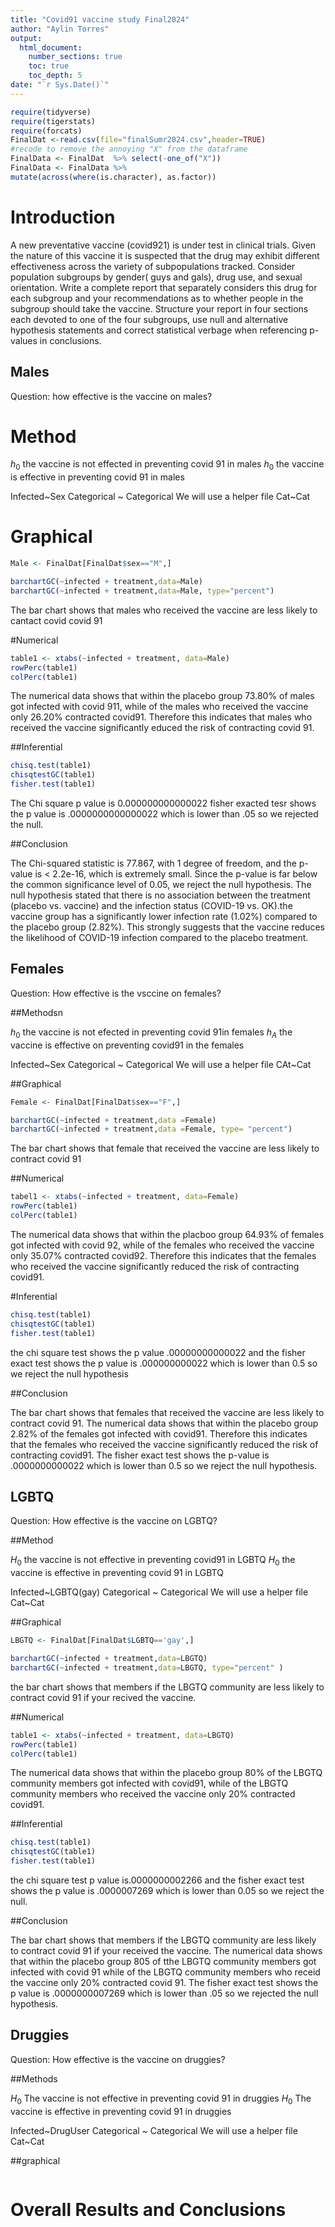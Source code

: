```yaml
---
title: "Covid91 vaccine study Final2024"
author: "Aylin Torres"
output: 
  html_document:
    number_sections: true
    toc: true
    toc_depth: 5
date: "`r Sys.Date()`" 
---
```


```r
require(tidyverse)
require(tigerstats)
require(forcats)
FinalDat <-read.csv(file="finalSumr2024.csv",header=TRUE)
#recode to remove the annoying "X" from the dataframe
FinalData <- FinalDat  %>% select(-one_of("X"))
FinalData <- FinalData %>%
mutate(across(where(is.character), as.factor))
```

# Introduction

A new  preventative vaccine (covid921) is under test in clinical trials. Given the nature of this vaccine it is suspected that the drug may exhibit different effectiveness across the variety of subpopulations tracked. Consider population subgroups by gender( guys and gals), drug use, and sexual orientation. Write a complete report that separately considers this drug for each subgroup and your recommendations as to whether people in the subgroup should take the vaccine. Structure your report in four sections each devoted to one of the four subgroups, use null and alternative hypothesis statements and correct statistical verbage when referencing p-values in conclusions.

## Males

Question: how effective is the vaccine on males?

# Method

$h_0$ the vaccine is not effected in preventing covid 91 in males 
$h_0$ the vaccine is effective in preventing covid 91 in males


Infected~Sex
Categorical ~ Categorical
We will use a helper file Cat~Cat

# Graphical 

```r
Male <- FinalDat[FinalDat$sex=="M",]
```

```r
barchartGC(~infected + treatment,data=Male)
barchartGC(~infected + treatment,data=Male, type="percent")
```

The bar chart shows that males who received the vaccine are less likely to cantact covid covid 91

#Numerical

```r
table1 <- xtabs(~infected + treatment, data=Male)
rowPerc(table1)
colPerc(table1)
```
The numerical data shows that within the placebo group 73.80% of males got infected with covid 911, while of the males who received the vaccine only 26.20% contracted covid91. Therefore this indicates that males who received the vaccine significantly educed the risk of contracting covid 91.


##Inferential
```r
chisq.test(table1)
chisqtestGC(table1)
fisher.test(table1)   
```

The Chi square p value is 0.000000000000022 fisher exacted tesr shows the p value is .0000000000000022 which is lower than .05 so we rejected the null.

##Conclusion

The Chi-squared statistic is 77.867, with 1 degree of freedom, and the p-value is < 2.2e-16, which is extremely small. Since the p-value is far below the common significance level of 0.05, we reject the null hypothesis. The null hypothesis stated that there is no association between the treatment (placebo vs. vaccine) and the infection status (COVID-19 vs. OK).the vaccine group has a significantly lower infection rate (1.02%) compared to the placebo group (2.82%). This strongly suggests that the vaccine reduces the likelihood of COVID-19 infection compared to the placebo treatment.

## Females

Question: How effective is the vsccine on females?

##Methodsn

$h_0$ the vaccine is not efected in preventing covid 91in females 
$h_A$ the vaccine is effective on preventing covid91 in the females 

Infected~Sex
Categorical ~ Categorical
We will use a helper file CAt~Cat

##Graphical

```r
Female <- FinalDat[FinalDat$sex=="F",]  
```

```r
barchartGC(~infected + treatment,data =Female)
barchartGC(~infected + treatment,data =Female, type= "percent")

```
The bar chart shows that female that received the vaccine are less likely to contract covid 91

##Numerical

```r
tabel1 <- xtabs(~infected + treatment, data=Female)
rowPerc(table1)
colPerc(table1)
```

The numerical data shows that within the placboo group 64.93% of females got infected with covid 92, while of the females who received the vaccine only 35.07% contracted covid92. Therefore this indicates that the females who received the vaccine significantly reduced the risk of contracting covid91.

#Inferential

```r
chisq.test(table1)
chisqtestGC(table1)
fisher.test(table1)
```

the chi square test shows the p value .00000000000022 and the fisher exact test shows the p value is .000000000022 which is lower than 0.5 so we reject the null hypothesis 


##Conclusion

The bar chart shows that females that received the vaccine are less likely to contract covid 91. The numerical data shows that within the placebo group 2.82% of the females got infected with covid91. Therefore this indicates that the females who received the vaccine significantly reduced the risk of contracting covid91. The fisher exact test shows the p-value is .0000000000022 which is lower than 0.5 so we reject the null hypothesis.


## LGBTQ
Question: How effective is the vaccine on LGBTQ?

##Method 

$H_0$ the vaccine is not effective in preventing covid91 in LGBTQ
$H_0$ the vaccine is effective in preventing covid 91 in LGBTQ

Infected~LGBTQ(gay)
Categorical ~ Categorical
We will use a helper file Cat~Cat

##Graphical

```r
LBGTQ <- FinalDat[FinalDat$LGBTQ=='gay',]
```

```r
barchartGC(~infected + treatment,data=LBGTQ)
barchartGC(~infected + treatment,data=LBGTQ, type="percent" )
```

the bar chart shows that members if the LBGTQ community are less likely to contract covid 91 if your recived the vaccine.

##Numerical

```r
table1 <- xtabs(~infected + treatment, data=LBGTQ)
rowPerc(table1)
colPerc(table1)  
```
The numerical data shows that within the placebo group 80% of the LBGTQ
community members got infected with covid91, while of the LBGTQ community members who received the vaccine only 20% contracted covid91.

##Inferential

```r
chisq.test(table1)
chisqtestGC(table1)
fisher.test(table1)
```

the chi square test p value is.0000000002266 and the fisher exact test shows the p value is .0000007269 which is lower than 0.05 so we reject the null.

##Conclusion

The bar chart shows that members if the LBGTQ community are less likely to contract covid 91 if your received the vaccine. The numerical data shows that within the placebo group 805 of tthe LBGTQ community members got infected with covid 91 while of the LBGTQ community members who receid the vaccine only 20% contracted covid 91. The fisher exact test shows the p value is .0000000007269 which is lower than .05 so we rejected the null hypothesis.

## Druggies

Question: How effective is the vaccine on druggies?

##Methods 

$H_0$  The vaccine is not effective in preventing covid 91 in druggies
$H_0$ The vaccine is effective in preventing covid 91 in druggies

Infected~DrugUser
Categorical ~ Categorical
We will use a helper file Cat~Cat

##graphical






















```r

```













# Overall Results and Conclusions